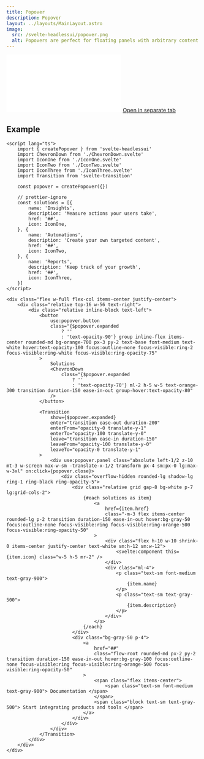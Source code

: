 ```yaml
---
title: Popover
description: Popover
layout: ../layouts/MainLayout.astro
image:
  src: /svelte-headlessui/popover.png
  alt: Popovers are perfect for floating panels with arbitrary content like navigation menus, mobile menus and flyout menus.
---
```


<iframe class="w-full h-[508px] mt-8 mb-4 rounded-xl" src="/svelte-headlessui/example/popover" frameborder="0" scrolling="no"></iframe>
<a href="/svelte-headlessui/example/popover" target="_blank">
	Open in separate tab
</a>

## Example

```svelte
<script lang="ts">
	import { createPopover } from 'svelte-headlessui'
	import ChevronDown from './ChevronDown.svelte'
	import IconOne from './IconOne.svelte'
	import IconTwo from './IconTwo.svelte'
	import IconThree from './IconThree.svelte'
	import Transition from 'svelte-transition'

	const popover = createPopover({})

	// prettier-ignore
	const solutions = [{
		name: 'Insights',
		description: 'Measure actions your users take',
		href: '##',
		icon: IconOne,
	}, {
		name: 'Automations',
		description: 'Create your own targeted content',
		href: '##',
		icon: IconTwo,
	}, {
		name: 'Reports',
		description: 'Keep track of your growth',
		href: '##',
		icon: IconThree,
	}]
</script>

<div class="flex w-full flex-col items-center justify-center">
	<div class="relative top-16 w-56 text-right">
		<div class="relative inline-block text-left">
			<button
				use:popover.button
				class="{$popover.expanded
					? ''
					: 'text-opacity-90'} group inline-flex items-center rounded-md bg-orange-700 px-3 py-2 text-base font-medium text-white hover:text-opacity-100 focus:outline-none focus-visible:ring-2 focus-visible:ring-white focus-visible:ring-opacity-75"
			>
				Solutions
				<ChevronDown
					class="{$popover.expanded
						? ''
						: 'text-opacity-70'} ml-2 h-5 w-5 text-orange-300 transition duration-150 ease-in-out group-hover:text-opacity-80"
				/>
			</button>

			<Transition
				show={$popover.expanded}
				enter="transition ease-out duration-200"
				enterFrom="opacity-0 translate-y-1"
				enterTo="opacity-100 translate-y-0"
				leave="transition ease-in duration-150"
				leaveFrom="opacity-100 translate-y-0"
				leaveTo="opacity-0 translate-y-1"
			>
				<div use:popover.panel class="absolute left-1/2 z-10 mt-3 w-screen max-w-sm -translate-x-1/2 transform px-4 sm:px-0 lg:max-w-3xl" on:click={popover.close}>
					<div class="overflow-hidden rounded-lg shadow-lg ring-1 ring-black ring-opacity-5">
						<div class="relative grid gap-8 bg-white p-7 lg:grid-cols-2">
							{#each solutions as item}
								<a
									href={item.href}
									class="-m-3 flex items-center rounded-lg p-2 transition duration-150 ease-in-out hover:bg-gray-50 focus:outline-none focus-visible:ring focus-visible:ring-orange-500 focus-visible:ring-opacity-50"
								>
									<div class="flex h-10 w-10 shrink-0 items-center justify-center text-white sm:h-12 sm:w-12">
										<svelte:component this={item.icon} class="w-5 h-5 mr-2" />
									</div>
									<div class="ml-4">
										<p class="text-sm font-medium text-gray-900">
											{item.name}
										</p>
										<p class="text-sm text-gray-500">
											{item.description}
										</p>
									</div>
								</a>
							{/each}
						</div>
						<div class="bg-gray-50 p-4">
							<a
								href="##"
								class="flow-root rounded-md px-2 py-2 transition duration-150 ease-in-out hover:bg-gray-100 focus:outline-none focus-visible:ring focus-visible:ring-orange-500 focus-visible:ring-opacity-50"
							>
								<span class="flex items-center">
									<span class="text-sm font-medium text-gray-900"> Documentation </span>
								</span>
								<span class="block text-sm text-gray-500"> Start integrating products and tools </span>
							</a>
						</div>
					</div>
				</div>
			</Transition>
		</div>
	</div>
</div>
```
